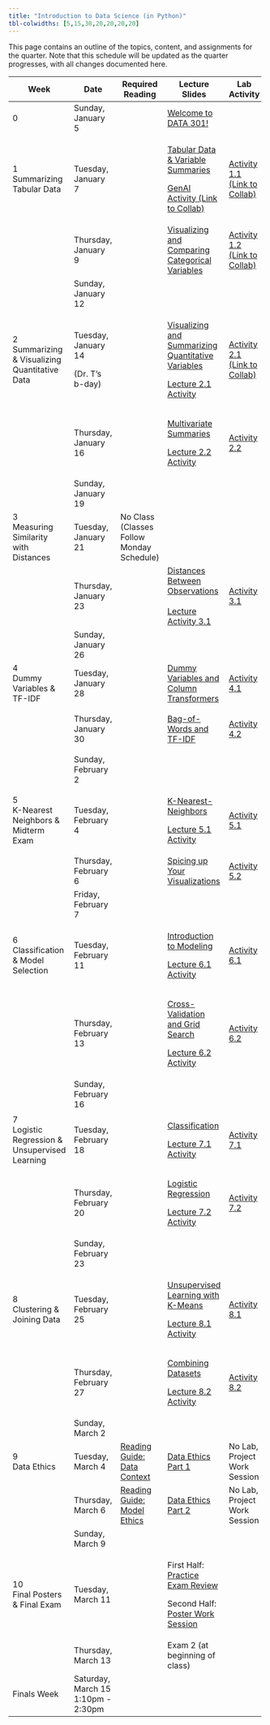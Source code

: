 ```yaml
---
title: "Introduction to Data Science (in Python)"
tbl-colwidths: [5,15,30,20,20,20,20]
---
```


This page contains an outline of the topics, content, and assignments for the quarter. Note that this schedule will be updated as the quarter progresses, with all changes documented here.

+-----------------------------------------------+------------------------------------+--------------------------------------------------------------------------------------------------+-------------------------------------------------------------------------------------------------------------------------------------------------------------------------+--------------------------------------------------------------------------------------------------------------------------------------------------------+----------------------------------------------------------------------------------------------------------+---------------------------------------------------------------------------------------------------+
| Week                                          | Date                               | Required Reading                                                                                 | Lecture Slides                                                                                                                                                          | Lab Activity                                                                                                                                           | Weekly Assignment                                                                                        | Exams & Project                                                                                   |
+===============================================+====================================+==================================================================================================+=========================================================================================================================================================================+========================================================================================================================================================+==========================================================================================================+===================================================================================================+
| 0                                             | Sunday, January 5                  |                                                                                                  | [Welcome to DATA 301!](/slides/00-welcome.qmd "Welcome to DATA 301!")                                                                                                   |                                                                                                                                                        |                                                                                                          |                                                                                                   |
+-----------------------------------------------+------------------------------------+--------------------------------------------------------------------------------------------------+-------------------------------------------------------------------------------------------------------------------------------------------------------------------------+--------------------------------------------------------------------------------------------------------------------------------------------------------+----------------------------------------------------------------------------------------------------------+---------------------------------------------------------------------------------------------------+
| 1 Summarizing Tabular Data                    | Tuesday, January 7                 |                                                                                                  | [Tabular Data & Variable Summaries](/slides/01-tabular-data-summaries.qmd "Tabular Data & Variable Summaries")                                                          | [Activity 1.1 (Link to Collab)](https://colab.research.google.com/drive/1L7vRYObMyqvWWlFaEnZqEJQjpHsWu690?usp=sharing "Activity 1.1 (Link to Collab)") |                                                                                                          |                                                                                                   |
|                                               |                                    |                                                                                                  |                                                                                                                                                                         |                                                                                                                                                        |                                                                                                          |                                                                                                   |
|                                               |                                    |                                                                                                  | [GenAI Activity (Link to Collab)](https://colab.research.google.com/drive/1QNGwd_33HqvANn4ZO8BVbCvmnzMJd28c?usp=sharing "GenAI Activity (Link to Collab)")              |                                                                                                                                                        |                                                                                                          |                                                                                                   |
+-----------------------------------------------+------------------------------------+--------------------------------------------------------------------------------------------------+-------------------------------------------------------------------------------------------------------------------------------------------------------------------------+--------------------------------------------------------------------------------------------------------------------------------------------------------+----------------------------------------------------------------------------------------------------------+---------------------------------------------------------------------------------------------------+
|                                               | Thursday, January 9                |                                                                                                  | [Visualizing and Comparing Categorical Variables](/slides/02-conditional-distributions.qmd "Visualizing and Comparing Categorical Variables")                           | [Activity 1.2 (Link to Collab)](https://colab.research.google.com/drive/1xF6ZnCrvrmbv-K8YUmKOSRpDArr6LhJ7?usp=sharing "Activity 1.2 (Link to Collab)") | [Lab 1A](https://colab.research.google.com/drive/1oJjaV-ci0zaQpxigDJhaV59J7IR9MGu5?usp=sharing "Lab 1A") |                                                                                                   |
|                                               |                                    |                                                                                                  |                                                                                                                                                                         |                                                                                                                                                        |                                                                                                          |                                                                                                   |
|                                               |                                    |                                                                                                  |                                                                                                                                                                         |                                                                                                                                                        | [Lab 1B](https://colab.research.google.com/drive/1Ow4hOxqVdxY7nSuhqTuBGWRWWH3c2ZFX?usp=sharing "Lab 1B") |                                                                                                   |
+-----------------------------------------------+------------------------------------+--------------------------------------------------------------------------------------------------+-------------------------------------------------------------------------------------------------------------------------------------------------------------------------+--------------------------------------------------------------------------------------------------------------------------------------------------------+----------------------------------------------------------------------------------------------------------+---------------------------------------------------------------------------------------------------+
|                                               | Sunday, January 12                 |                                                                                                  |                                                                                                                                                                         |                                                                                                                                                        | Lab 1A, 1B Due by Midnight                                                                               |                                                                                                   |
+-----------------------------------------------+------------------------------------+--------------------------------------------------------------------------------------------------+-------------------------------------------------------------------------------------------------------------------------------------------------------------------------+--------------------------------------------------------------------------------------------------------------------------------------------------------+----------------------------------------------------------------------------------------------------------+---------------------------------------------------------------------------------------------------+
| 2 Summarizing & Visualizing Quantitative Data | Tuesday, January 14                |                                                                                                  | [Visualizing and Summarizing Quantitative Variables](/slides/03-quantitative-variables.qmd "Visualizing and Summarizing Quantitative Variables")                        | [Activity 2.1 (Link to Collab)](https://colab.research.google.com/drive/1XBzyo6WxGv9JesWvFl-JoMsk_fIIwZHs?usp=sharing "Activity 2.1 (Link to Collab)") |                                                                                                          |                                                                                                   |
|                                               |                                    |                                                                                                  |                                                                                                                                                                         |                                                                                                                                                        |                                                                                                          |                                                                                                   |
|                                               | (Dr. T's b-day)                    |                                                                                                  | [Lecture 2.1 Activity](https://colab.research.google.com/drive/1coXx5_Kij_xKWhCd2rNWlrjOm8p5cwaj?usp=sharing "Lecture 2.1 Activity")                                    |                                                                                                                                                        |                                                                                                          |                                                                                                   |
+-----------------------------------------------+------------------------------------+--------------------------------------------------------------------------------------------------+-------------------------------------------------------------------------------------------------------------------------------------------------------------------------+--------------------------------------------------------------------------------------------------------------------------------------------------------+----------------------------------------------------------------------------------------------------------+---------------------------------------------------------------------------------------------------+
|                                               | Thursday, January 16               |                                                                                                  | [Multivariate Summaries](/slides/04-group-by.qmd "Multivariate Summaries")                                                                                              | [Activity 2.2](https://colab.research.google.com/drive/1z04uCd6DHJ7Ln6zPQORCMqzXgELVPi6s?usp=sharing "Activity 2.2")                                   | [Lab 2A](https://colab.research.google.com/drive/1gTvmY1vMzSweF1tjKP83gfZ4breo1VYc?usp=sharing "Lab 2A") |                                                                                                   |
|                                               |                                    |                                                                                                  |                                                                                                                                                                         |                                                                                                                                                        |                                                                                                          |                                                                                                   |
|                                               |                                    |                                                                                                  | [Lecture 2.2 Activity](https://colab.research.google.com/drive/1jjxyhLnN0BGQXcDYFxH241IbJR6dfG3u?usp=sharing "Lecture 2.2 Activity")                                    |                                                                                                                                                        | [Lab 2B](https://colab.research.google.com/drive/1hOiHuLV2W0BrGShCmFwou61UEPkX8TZD?usp=sharing)          |                                                                                                   |
+-----------------------------------------------+------------------------------------+--------------------------------------------------------------------------------------------------+-------------------------------------------------------------------------------------------------------------------------------------------------------------------------+--------------------------------------------------------------------------------------------------------------------------------------------------------+----------------------------------------------------------------------------------------------------------+---------------------------------------------------------------------------------------------------+
|                                               | Sunday, January 19                 |                                                                                                  |                                                                                                                                                                         |                                                                                                                                                        | Lab 2A, 2B Due by Midnight                                                                               |                                                                                                   |
+-----------------------------------------------+------------------------------------+--------------------------------------------------------------------------------------------------+-------------------------------------------------------------------------------------------------------------------------------------------------------------------------+--------------------------------------------------------------------------------------------------------------------------------------------------------+----------------------------------------------------------------------------------------------------------+---------------------------------------------------------------------------------------------------+
| 3\                                            | Tuesday, January 21                | No Class (Classes Follow Monday Schedule)                                                        |                                                                                                                                                                         |                                                                                                                                                        |                                                                                                          |                                                                                                   |
| Measuring Similarity with Distances           |                                    |                                                                                                  |                                                                                                                                                                         |                                                                                                                                                        |                                                                                                          |                                                                                                   |
+-----------------------------------------------+------------------------------------+--------------------------------------------------------------------------------------------------+-------------------------------------------------------------------------------------------------------------------------------------------------------------------------+--------------------------------------------------------------------------------------------------------------------------------------------------------+----------------------------------------------------------------------------------------------------------+---------------------------------------------------------------------------------------------------+
|                                               | Thursday, January 23               |                                                                                                  | [Distances Between Observations](/slides/05-distances.qmd "Distances Between Observations")\                                                                            | [Activity 3.1](https://colab.research.google.com/drive/1WMw9KsoGkIH55q3GraqHJlEe7L64Bk7Y?usp=sharing "Activity 3.1")                                   | [Lab 3](https://colab.research.google.com/drive/1qAvJw5w0Ubng9SCGjN_4y5puUBHg1Zd3?usp=sharing "Lab 3")   |                                                                                                   |
|                                               |                                    |                                                                                                  | \                                                                                                                                                                       |                                                                                                                                                        |                                                                                                          |                                                                                                   |
|                                               |                                    |                                                                                                  | [Lecture Activity 3.1](https://colab.research.google.com/drive/1xly33T6Bzx-85peCe-2O9elkbgM97NIW?usp=sharing)                                                           |                                                                                                                                                        |                                                                                                          |                                                                                                   |
+-----------------------------------------------+------------------------------------+--------------------------------------------------------------------------------------------------+-------------------------------------------------------------------------------------------------------------------------------------------------------------------------+--------------------------------------------------------------------------------------------------------------------------------------------------------+----------------------------------------------------------------------------------------------------------+---------------------------------------------------------------------------------------------------+
|                                               | Sunday, January 26                 |                                                                                                  |                                                                                                                                                                         |                                                                                                                                                        | Lab 3 Due by Midnight                                                                                    |                                                                                                   |
+-----------------------------------------------+------------------------------------+--------------------------------------------------------------------------------------------------+-------------------------------------------------------------------------------------------------------------------------------------------------------------------------+--------------------------------------------------------------------------------------------------------------------------------------------------------+----------------------------------------------------------------------------------------------------------+---------------------------------------------------------------------------------------------------+
| 4\                                            | Tuesday, January 28                |                                                                                                  | [Dummy Variables and Column Transformers](/slides/06-preprocessing.qmd "Dummy Variables and Column Transformers")                                                       | [Activity 4.1](https://colab.research.google.com/drive/1Xzx2cKhxH6I6iYtcOakWVeE8zaDnz0Po?usp=sharing "Activity 4.1")                                   |                                                                                                          |                                                                                                   |
| Dummy Variables & TF-IDF                      |                                    |                                                                                                  |                                                                                                                                                                         |                                                                                                                                                        |                                                                                                          |                                                                                                   |
+-----------------------------------------------+------------------------------------+--------------------------------------------------------------------------------------------------+-------------------------------------------------------------------------------------------------------------------------------------------------------------------------+--------------------------------------------------------------------------------------------------------------------------------------------------------+----------------------------------------------------------------------------------------------------------+---------------------------------------------------------------------------------------------------+
|                                               | Thursday, January 30               |                                                                                                  | [Bag-of-Words and TF-IDF](/slides/07-text-data.qmd "Bag-of-Words and TF-IDF")                                                                                           | [Activity 4.2](https://colab.research.google.com/drive/1iJd-1hy4Tg5S_EgGH1eL7dqnKktoqjrG?usp=sharing "Activity 4.2")                                   | [Lab 4A](https://colab.research.google.com/drive/1ZMVQ_jkL9tnwWJANtx4wNC9gsCHby-0g?usp=sharing "Lab 4A") |                                                                                                   |
|                                               |                                    |                                                                                                  |                                                                                                                                                                         |                                                                                                                                                        |                                                                                                          |                                                                                                   |
|                                               |                                    |                                                                                                  |                                                                                                                                                                         |                                                                                                                                                        | [Lab 4B](https://colab.research.google.com/drive/1zpwRCxvl0ePC766nt6eNa2E0gJp-Ot3A?usp=sharing "Lab 4B") |                                                                                                   |
+-----------------------------------------------+------------------------------------+--------------------------------------------------------------------------------------------------+-------------------------------------------------------------------------------------------------------------------------------------------------------------------------+--------------------------------------------------------------------------------------------------------------------------------------------------------+----------------------------------------------------------------------------------------------------------+---------------------------------------------------------------------------------------------------+
|                                               | Sunday, February 2                 |                                                                                                  |                                                                                                                                                                         |                                                                                                                                                        | Lab 4A, 4B Due by Midnight                                                                               |                                                                                                   |
+-----------------------------------------------+------------------------------------+--------------------------------------------------------------------------------------------------+-------------------------------------------------------------------------------------------------------------------------------------------------------------------------+--------------------------------------------------------------------------------------------------------------------------------------------------------+----------------------------------------------------------------------------------------------------------+---------------------------------------------------------------------------------------------------+
| 5\                                            | Tuesday, February 4                |                                                                                                  | [K-Nearest-Neighbors](/slides/08-knn.qmd "K-Nearest-Neighbors")                                                                                                         | [Activity 5.1](https://colab.research.google.com/drive/1uhyxxUBdLpEV-OKtMkNsCtWyS49l3LC8?usp=sharing "Activity 5.1")                                   |                                                                                                          |                                                                                                   |
| K-Nearest Neighbors & Midterm Exam            |                                    |                                                                                                  |                                                                                                                                                                         |                                                                                                                                                        |                                                                                                          |                                                                                                   |
|                                               |                                    |                                                                                                  | [Lecture 5.1 Activity](https://colab.research.google.com/drive/1SXxuLKCZsTB2Hl7WC3xE6MBiO1o_9VmY?usp=sharing "Lecture 5.1 Activity")                                    |                                                                                                                                                        |                                                                                                          |                                                                                                   |
+-----------------------------------------------+------------------------------------+--------------------------------------------------------------------------------------------------+-------------------------------------------------------------------------------------------------------------------------------------------------------------------------+--------------------------------------------------------------------------------------------------------------------------------------------------------+----------------------------------------------------------------------------------------------------------+---------------------------------------------------------------------------------------------------+
|                                               | Thursday, February 6               |                                                                                                  | [Spicing up Your Visualizations](https://docs.google.com/presentation/d/1ZIBJzHWQFJtsQzkak0W-Z5RxT-0wSrvGPckXxhs8M-c/edit?usp=sharing "Spicing up Your Visualizations") | [Activity 5.2](https://colab.research.google.com/drive/1TLIlKAAaJE3tmF8vMC-tO90Rv_8lpgtS?usp=sharing "Activity 5.2")                                   |                                                                                                          | Exam 1 (in-class)                                                                                 |
+-----------------------------------------------+------------------------------------+--------------------------------------------------------------------------------------------------+-------------------------------------------------------------------------------------------------------------------------------------------------------------------------+--------------------------------------------------------------------------------------------------------------------------------------------------------+----------------------------------------------------------------------------------------------------------+---------------------------------------------------------------------------------------------------+
|                                               | Friday, February 7                 |                                                                                                  |                                                                                                                                                                         |                                                                                                                                                        | No lab this week!                                                                                        |                                                                                                   |
+-----------------------------------------------+------------------------------------+--------------------------------------------------------------------------------------------------+-------------------------------------------------------------------------------------------------------------------------------------------------------------------------+--------------------------------------------------------------------------------------------------------------------------------------------------------+----------------------------------------------------------------------------------------------------------+---------------------------------------------------------------------------------------------------+
| 6\                                            | Tuesday, February 11               |                                                                                                  | [Introduction to Modeling](/slides/09-modeling.qmd "Introduction to Modeling")                                                                                          | [Activity 6.1](https://colab.research.google.com/drive/1OYZ6nG00AZnrz_tuG1joDZg8CVDgfECg?usp=sharing "Activity 6.1")                                   |                                                                                                          |                                                                                                   |
| Classification & Model Selection              |                                    |                                                                                                  |                                                                                                                                                                         |                                                                                                                                                        |                                                                                                          |                                                                                                   |
|                                               |                                    |                                                                                                  | [Lecture 6.1 Activity](https://colab.research.google.com/drive/1CUu2qhIfz42z7QRRISwQsnwIIwaCCHby?usp=sharing "Lecture 6.1 Activity")                                    |                                                                                                                                                        |                                                                                                          |                                                                                                   |
+-----------------------------------------------+------------------------------------+--------------------------------------------------------------------------------------------------+-------------------------------------------------------------------------------------------------------------------------------------------------------------------------+--------------------------------------------------------------------------------------------------------------------------------------------------------+----------------------------------------------------------------------------------------------------------+---------------------------------------------------------------------------------------------------+
|                                               | Thursday, February 13              |                                                                                                  | [Cross-Validation and Grid Search](/slides/10-cross-val.qmd "Cross-Validation and Grid Search")                                                                         | [Activity 6.2](https://colab.research.google.com/drive/1-yokgtl9EVEofk731kOFvhADwOfCc3OS?usp=sharing "Activity 6.2")                                   | [Lab 6](https://colab.research.google.com/drive/14dmKWyPrdQMWic61Ig07kie3XlrOrgOP?usp=sharing "Lab 6")   |                                                                                                   |
|                                               |                                    |                                                                                                  |                                                                                                                                                                         |                                                                                                                                                        |                                                                                                          |                                                                                                   |
|                                               |                                    |                                                                                                  | [Lecture 6.2 Activity](https://colab.research.google.com/drive/1L2fZzIxZLexo8wbuGX-MT2TweWfmWCRf?usp=sharing "Lecture 6.2 Activity")                                    |                                                                                                                                                        |                                                                                                          |                                                                                                   |
+-----------------------------------------------+------------------------------------+--------------------------------------------------------------------------------------------------+-------------------------------------------------------------------------------------------------------------------------------------------------------------------------+--------------------------------------------------------------------------------------------------------------------------------------------------------+----------------------------------------------------------------------------------------------------------+---------------------------------------------------------------------------------------------------+
|                                               | Sunday, February 16                |                                                                                                  |                                                                                                                                                                         |                                                                                                                                                        | Lab 6 Due by Midnight                                                                                    |                                                                                                   |
+-----------------------------------------------+------------------------------------+--------------------------------------------------------------------------------------------------+-------------------------------------------------------------------------------------------------------------------------------------------------------------------------+--------------------------------------------------------------------------------------------------------------------------------------------------------+----------------------------------------------------------------------------------------------------------+---------------------------------------------------------------------------------------------------+
| 7\                                            | Tuesday, February 18               |                                                                                                  | [Classification](/slides/11-classification.qmd "Classification")                                                                                                        | [Activity 7.1](https://colab.research.google.com/drive/1rEePNyLnOTqzFPxnDcR2CQd6ug2keoWu?usp=sharing "Activity 7.1")                                   |                                                                                                          |                                                                                                   |
| Logistic Regression & Unsupervised Learning   |                                    |                                                                                                  |                                                                                                                                                                         |                                                                                                                                                        |                                                                                                          |                                                                                                   |
|                                               |                                    |                                                                                                  | [Lecture 7.1 Activity](https://colab.research.google.com/drive/1rAaAM6o2SEvkmr2Upwpw8gJD32EORYD0?usp=sharing "Lecture 7.1 Activity")                                    |                                                                                                                                                        |                                                                                                          |                                                                                                   |
+-----------------------------------------------+------------------------------------+--------------------------------------------------------------------------------------------------+-------------------------------------------------------------------------------------------------------------------------------------------------------------------------+--------------------------------------------------------------------------------------------------------------------------------------------------------+----------------------------------------------------------------------------------------------------------+---------------------------------------------------------------------------------------------------+
|                                               | Thursday, February 20              |                                                                                                  | [Logistic Regression](/slides/12-logistic.qmd "Logistic Regression")                                                                                                    | [Activity 7.2](https://colab.research.google.com/drive/15iiyq1smdG9Fv4LODPwTI0yirQs_mg8I?usp=sharing "Activity 7.2")                                   | [Lab 7](https://colab.research.google.com/drive/1JW7z1mBVcpTNXhFDTS6nY-4CJ6ybJhGW?usp=sharing "Lab 7")   |                                                                                                   |
|                                               |                                    |                                                                                                  |                                                                                                                                                                         |                                                                                                                                                        |                                                                                                          |                                                                                                   |
|                                               |                                    |                                                                                                  | [Lecture 7.2 Activity](https://colab.research.google.com/drive/1R5jFqNYXYwjL55aVObzS7z6ZIr54dJkM?usp=sharing "Lecture 7.2 Activity")                                    |                                                                                                                                                        |                                                                                                          |                                                                                                   |
+-----------------------------------------------+------------------------------------+--------------------------------------------------------------------------------------------------+-------------------------------------------------------------------------------------------------------------------------------------------------------------------------+--------------------------------------------------------------------------------------------------------------------------------------------------------+----------------------------------------------------------------------------------------------------------+---------------------------------------------------------------------------------------------------+
|                                               | Sunday, February 23                |                                                                                                  |                                                                                                                                                                         |                                                                                                                                                        | Lab 7 Due by Midnight                                                                                    | [Project Proposal Due](/project/project-description.qmd "Project Proposal Due")                   |
+-----------------------------------------------+------------------------------------+--------------------------------------------------------------------------------------------------+-------------------------------------------------------------------------------------------------------------------------------------------------------------------------+--------------------------------------------------------------------------------------------------------------------------------------------------------+----------------------------------------------------------------------------------------------------------+---------------------------------------------------------------------------------------------------+
| 8\                                            | Tuesday, February 25               |                                                                                                  | [Unsupervised Learning with K-Means](/slides/13-kmeans.qmd "Unsupervised Learning with K-Means")                                                                        | [Activity 8.1](https://colab.research.google.com/drive/14azp-beViaYo0ewDDu-_anH6Nw3TZEpI?usp=sharing "Activity 8.1")                                   |                                                                                                          |                                                                                                   |
| Clustering & Joining Data                     |                                    |                                                                                                  |                                                                                                                                                                         |                                                                                                                                                        |                                                                                                          |                                                                                                   |
|                                               |                                    |                                                                                                  | [Lecture 8.1 Activity](https://colab.research.google.com/drive/1irqo665VjCXNIdCuI2pGrvMFEKGpWhrr?usp=sharing "Lecture 8.1 Activity")                                    |                                                                                                                                                        |                                                                                                          |                                                                                                   |
+-----------------------------------------------+------------------------------------+--------------------------------------------------------------------------------------------------+-------------------------------------------------------------------------------------------------------------------------------------------------------------------------+--------------------------------------------------------------------------------------------------------------------------------------------------------+----------------------------------------------------------------------------------------------------------+---------------------------------------------------------------------------------------------------+
|                                               | Thursday, February 27              |                                                                                                  | [Combining Datasets](/slides/14-merge.qmd "Combining Datasets")                                                                                                         | [Activity 8.2](https://colab.research.google.com/drive/1NfR4HyDzI2g47HOikQTxMK2WFCkfOzIZ?usp=sharing "Activity 8.2")                                   | [Lab 8](https://colab.research.google.com/drive/1qbkuxvsViL4iD-tOo-0b8d0XiYr3GnlC?usp=sharing "Lab 8")   |                                                                                                   |
|                                               |                                    |                                                                                                  |                                                                                                                                                                         |                                                                                                                                                        |                                                                                                          |                                                                                                   |
|                                               |                                    |                                                                                                  | [Lecture 8.2 Activity](https://colab.research.google.com/drive/1wAGAqFK80gRAOi_xfmdc3VHD2Qvyus9P?usp=sharing "Lecture 8.2 Activity")                                    |                                                                                                                                                        |                                                                                                          |                                                                                                   |
+-----------------------------------------------+------------------------------------+--------------------------------------------------------------------------------------------------+-------------------------------------------------------------------------------------------------------------------------------------------------------------------------+--------------------------------------------------------------------------------------------------------------------------------------------------------+----------------------------------------------------------------------------------------------------------+---------------------------------------------------------------------------------------------------+
|                                               | Sunday, March 2                    |                                                                                                  |                                                                                                                                                                         |                                                                                                                                                        | Lab 8 Due by Midnight                                                                                    |                                                                                                   |
+-----------------------------------------------+------------------------------------+--------------------------------------------------------------------------------------------------+-------------------------------------------------------------------------------------------------------------------------------------------------------------------------+--------------------------------------------------------------------------------------------------------------------------------------------------------+----------------------------------------------------------------------------------------------------------+---------------------------------------------------------------------------------------------------+
| 9\                                            | Tuesday, March 4                   | [Reading Guide: Data Context](/lab-activities/data-neutrality.qmd "Reading Guide: Data Context") | [Data Ethics Part 1](/slides/15-data-ethics.qmd "Data Ethics Part 1")                                                                                                   | No Lab, Project Work Session                                                                                                                           |                                                                                                          |                                                                                                   |
| Data Ethics                                   |                                    |                                                                                                  |                                                                                                                                                                         |                                                                                                                                                        |                                                                                                          |                                                                                                   |
+-----------------------------------------------+------------------------------------+--------------------------------------------------------------------------------------------------+-------------------------------------------------------------------------------------------------------------------------------------------------------------------------+--------------------------------------------------------------------------------------------------------------------------------------------------------+----------------------------------------------------------------------------------------------------------+---------------------------------------------------------------------------------------------------+
|                                               | Thursday, March 6                  | [Reading Guide: Model Ethics](/lab-activities/model-weapons.qmd "Reading Guide: Model Ethics")   | [Data Ethics Part 2](/slides/16-model-ethics.qmd "Data Ethics Part 2")                                                                                                  | No Lab, Project Work Session                                                                                                                           |                                                                                                          | [Project Guidelines](/project/project-requirements.qmd "Project Guidelines")                      |
+-----------------------------------------------+------------------------------------+--------------------------------------------------------------------------------------------------+-------------------------------------------------------------------------------------------------------------------------------------------------------------------------+--------------------------------------------------------------------------------------------------------------------------------------------------------+----------------------------------------------------------------------------------------------------------+---------------------------------------------------------------------------------------------------+
|                                               | Sunday, March 9                    |                                                                                                  |                                                                                                                                                                         |                                                                                                                                                        | No lab this week!                                                                                        | [Practice Exam Review](/exam-materials/practice-final.qmd "Practice Exam Review")                 |
+-----------------------------------------------+------------------------------------+--------------------------------------------------------------------------------------------------+-------------------------------------------------------------------------------------------------------------------------------------------------------------------------+--------------------------------------------------------------------------------------------------------------------------------------------------------+----------------------------------------------------------------------------------------------------------+---------------------------------------------------------------------------------------------------+
| 10\                                           | Tuesday, March 11                  |                                                                                                  | First Half: [Practice Exam Review](/exam-materials/practice-final.qmd "Practice Exam Review")                                                                           |                                                                                                                                                        |                                                                                                          | [Practice Exam Solutions](/exam-materials/practice-final-solutions.qmd "Practice Exam Solutions") |
| Final Posters & Final Exam                    |                                    |                                                                                                  |                                                                                                                                                                         |                                                                                                                                                        |                                                                                                          |                                                                                                   |
|                                               |                                    |                                                                                                  | Second Half: [Poster Work Session](https://drive.google.com/drive/folders/1L0Kl9MZ4NPowMJyju57bu3BJO2a8byJj?usp=sharing "Poster Work Session")                          |                                                                                                                                                        |                                                                                                          |                                                                                                   |
+-----------------------------------------------+------------------------------------+--------------------------------------------------------------------------------------------------+-------------------------------------------------------------------------------------------------------------------------------------------------------------------------+--------------------------------------------------------------------------------------------------------------------------------------------------------+----------------------------------------------------------------------------------------------------------+---------------------------------------------------------------------------------------------------+
|                                               | Thursday, March 13                 |                                                                                                  | Exam 2 (at beginning of class)                                                                                                                                          |                                                                                                                                                        |                                                                                                          | Exam 2 (in-class)                                                                                 |
+-----------------------------------------------+------------------------------------+--------------------------------------------------------------------------------------------------+-------------------------------------------------------------------------------------------------------------------------------------------------------------------------+--------------------------------------------------------------------------------------------------------------------------------------------------------+----------------------------------------------------------------------------------------------------------+---------------------------------------------------------------------------------------------------+
| Finals Week                                   | Saturday, March 15 1:10pm - 2:30pm |                                                                                                  |                                                                                                                                                                         |                                                                                                                                                        |                                                                                                          | Poster Presentations                                                                              |
+-----------------------------------------------+------------------------------------+--------------------------------------------------------------------------------------------------+-------------------------------------------------------------------------------------------------------------------------------------------------------------------------+--------------------------------------------------------------------------------------------------------------------------------------------------------+----------------------------------------------------------------------------------------------------------+---------------------------------------------------------------------------------------------------+
